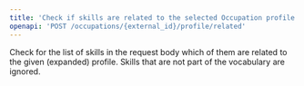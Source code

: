 ```yaml
---
title: 'Check if skills are related to the selected Occupation profile.'
openapi: 'POST /occupations/{external_id}/profile/related'
---
```


Check for the list of skills in the request body which of them are related to the given (expanded) profile. Skills that are not part of the vocabulary are ignored.
